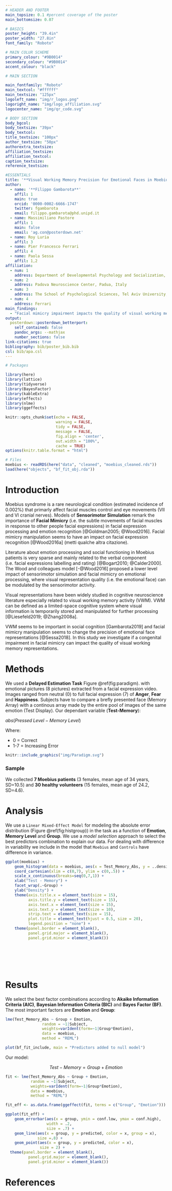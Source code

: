 ```yaml
---
# HEADER AND FOOTER
main_topsize: 0.1 #percent coverage of the poster
main_bottomsize: 0.07

# BASICS
poster_height: "39.4in"
poster_width: "27.8in"
font_family: "Roboto"

# MAIN COLUR SCHEME
primary_colour: "#9B0014"
secondary_colour: "#9B0014"
accent_colour: "black"

# MAIN SECTION

main_fontfamily: "Roboto"
main_textcol: "#ffffff"
main_textsize: "125px"
logoleft_name: "img/r_logos.png"
logoright_name: "img/logo_affiliation.svg"
logocenter_name: "img/qr_code.svg"

# BODY SECTION
body_bgcol:
body_textsize: "39px"
body_textcol:
title_textsize: "100px"
author_textsize: "50px"
authorextra_textsize:
affiliation_textsize:
affiliation_textcol:
caption_textsize:
reference_textsize:

#ESSENTIALS
title: '**Visual Working Memory Precision for Emotional Faces in Moebius Patients**'
author:
  - name: '**Filippo Gambarota**'
    affil: 1
    main: true
    orcid: '0000-0002-6666-1747'
    twitter: fgambarota 
    email: filippo.gambarota@phd.unipd.it
  - name: Massimiliano Pastore
    affil: 1
    main: false
    email: 'ag.con@posterdown.net'
  - name: Roy Luria
    affil: 3
  - name: Pier Francesco Ferrari
    affil: 4
  - name: Paola Sessa
    affil: 1,2
affiliation:
  - num: 1
    address: Department of Developmental Psychology and Socialization, University of Padova, Italy
  - num: 2
    address: Padova Neuroscience Center, Padua, Italy
  - num: 3
    address: The School of Psychological Sciences, Tel Aviv University, Israel
  - num: 4
    address: Ferrari
main_findings:
  - "Facial mimicry impairment impacts the quality of visual working memory representations"
output: 
  posterdown::posterdown_betterport:
    self_contained: false
    pandoc_args: --mathjax
    number_sections: false
link-citations: true
bibliography: bib/poster_bib.bib
csl: bib/apa.csl
---
```


```r
# Packages

library(here)
library(lattice)
library(tidyverse)
library(BayesFactor)
library(kableExtra)
library(effects)
library(nlme)
library(ggeffects)

knitr::opts_chunk$set(echo = FALSE,
                      warning = FALSE,
                      tidy = FALSE,
                      message = FALSE,
                      fig.align = 'center',
                      out.width = "100%",
                      cache = TRUE)
options(knitr.table.format = "html")

# Files
moebius <- readRDS(here("data", "cleaned", "moebius_cleaned.rds"))
load(here("objects", "bf_fit_obj.rda"))
```

# Introduction

Moebius syndrome is a rare neurological condition (estimated incidence of 0.002%) that primarly affect facial muscles control and eye movements (VII and VI cranial nerves). Models of **Sensorimotor Simulation** remark the importance of **Facial Mimicry** (i.e. the subtle movements of facial muscles in response to other people facial expressions) in facial expression processing and emotion recognition [@Goldman2005; @Wood2016]. Facial mimicry manipulation seems to have an impact on facial expression recognition [@Wood2016a] (metti qualche altra citazione).

Literature about emotion processing and social functioning in Moebius patients is very sparse and mainly related to the verbal component (i.e. facial expressions labelling and rating) [@Bogart2010; @Calder2000]. The Wood and colleagues model [-@Wood2016] proposed a lower level impact of sensorimotor simulation and facial mimicry on emotional processing, where visual representation quality (i.e. the emotional face) can be modulated by the sensorimotor activity.

Visual representations have been widely studied in cognitive neuroscience literature especially related to visual working memory activity (VWM). VWM can be defined as a limited-space cognitive system where visual information is temporarily stored and manipulated for further processing [@Liesefeld2019; @Zhang2008a].

VWM seems to be important in social cognition [Gambarota2019] and facial mimicry manipulation seems to change the precision of emotional face representations [@Sessa2018]. In this study we investigate if a congenital impairment in facial mimicry can impact the quality of visual working memory representations.

# Methods

We used a **Delayed Estimation Task** Figure \@ref(fig:paradigm). with emotional pictures (8 pictures) extracted from a facial expression video. Images ranged from neutral (0) to full facial expression (7) of **Anger**, **Fear** and **Happiness**. Subjects have to compare a brefly presented face (Memory Array) with a continous array made by the entire pool of images of the same emotion (Test Display). Our dependant variable (**Test-Memory**):

$abs(Pressed\;Level - Memory\;Level)$

Where:

* 0 = Correct
* 1-7 = Increasing Error

```r
knitr::include_graphics("img/Paradigm.svg")
```

### Sample

We collected **7 Moebius patients** (3 females, mean age of 34 years, SD=10.5) and **30 healthy volunteers** (15 females, mean age of 24.2, SD=4.6).

# Analysis

We use a `Linear Mixed-Effect Model` for modeling the absolute error distribution (Figure \@ref(fig:histgroup)) in the task as a function of **Emotion**, **Memory Level** and **Group**.
We use a *model selection* approach to select the best predictors combination to explain our data. For dealing with difference in variability we include in the model that `Moebius` and `Controls` have difference in variance.

```r
ggplot(moebius) +
    geom_histogram(data = moebius, aes(x = Test_Memory_Abs, y = ..density.. * .5, fill = Group), binwidth = 0.5) +
    coord_cartesian(xlim = c(0,7), ylim = c(0,.5)) +
    scale_x_continuous(breaks=seq(0,7,1)) +
    xlab("Test - Memory") +
    facet_wrap(.~Group) +
    ylab("Density") +
    theme(axis.title.x = element_text(size = 15),
          axis.title.y = element_text(size = 15),
          axis.text.x = element_text(size = 15),
          axis.text.y = element_text(size = 10),
          strip.text = element_text(size = 15),
          plot.title = element_text(hjust = 0.5, size = 20),
          legend.position = "none") +
    theme(panel.border = element_blank(),
          panel.grid.major = element_blank(),
          panel.grid.minor = element_blank())
```

<br/>
<br/>
<br/>
<br/>

# Results

We select the best factor combinations according to **Akaike Information Criteria (AIC)**, **Bayesian Information Criteria (BIC)** and **Bayes Factor (BF)**. The most important factors are **Emotion** and **Group**:

```r
lme(Test_Memory_Abs ~ Group + Emotion,
                random = ~1|Subject,
                weights=varIdent(form=~1|Group*Emotion),
                data = moebius,
                method = "REML")
```

```r
plot(bf_fit_include, main = "Predictors added to null model")
```

Our model:

$$Test-Memory = Group + Emotion$$

```r
fit <- lme(Test_Memory_Abs ~ Group + Emotion,
           random = ~1|Subject,
           weights=varIdent(form=~1|Group*Emotion),
           data = moebius,
           method = "REML")

```

```r
fit_eff <- as.data.frame(ggeffect(fit, terms = c("Group", "Emotion")))

ggplot(fit_eff) +
    geom_errorbar(aes(x = group, ymin = conf.low, ymax = conf.high),
                  width = .2,
                  size = .7) +
    geom_line(aes(x = group, y = predicted, color = x, group = x),
              size =.8) +
    geom_point(aes(x = group, y = predicted, color = x),
               size = 2) +
  theme(panel.border = element_blank(),
          panel.grid.major = element_blank(),
          panel.grid.minor = element_blank())
```

# References

<style>
#main-img-left {
 width: 20%;
}

#main-img-right {
 width: 20%;
}

#main-img-center {
 width: 6%;
}
</style>